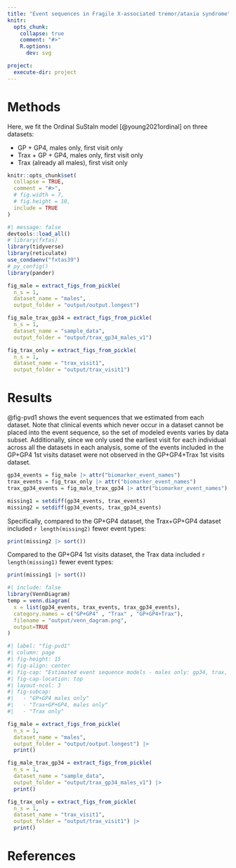 ```yaml
---
title: "Event sequences in Fragile X-associated tremor/ataxia syndrome"
knitr:
  opts_chunk: 
    collapse: true
    comment: "#>" 
    R.options:  
      dev: svg

project:
  execute-dir: project
---
```


```{=html}
<style>
.quarto-figure-center > figure {
text-align: center;
}
</style>
```

# Methods

Here, we fit the Ordinal SuStaIn model [@young2021ordinal] on three datasets:

- GP + GP4, males only, first visit only
- Trax + GP + GP4, males only, first visit only
- Trax (already all males), first visit only

```r
knitr::opts_chunk$set(
  collapse = TRUE,
  comment = "#>",
  # fig.width = 7, 
  # fig.height = 10,
  include = TRUE
)
```

```r
#| message: false
devtools::load_all()
# library(fxtas)
library(tidyverse)
library(reticulate)
use_condaenv("fxtas39")
# py_config()
library(pander)
```

```r
fig_male = extract_figs_from_pickle(
  n_s = 1,
  dataset_name = "males",
  output_folder = "output/output.longest")
```

```r
fig_male_trax_gp34 = extract_figs_from_pickle(
  n_s = 1,
  dataset_name = "sample_data",
  output_folder = "output/trax_gp34_males_v1")

fig_trax_only = extract_figs_from_pickle(
  n_s = 1,
  dataset_name = "trax_visit1",
  output_folder = "output/trax_visit1")
```

# Results

@fig-pvd1 shows the event sequences that we estimated from each dataset. Note that clinical events which never occur in a dataset cannot be placed into the event sequence, so the set of modeled events varies by data subset. Additionally, since we only used the earliest visit for each individual across all the datasets in each analysis, some of the events included in the GP+GP4 1st visits dataset were not observed in the GP+GP4+Trax 1st visits dataset.

```r
gp34_events = fig_male |> attr("biomarker_event_names")
trax_events = fig_trax_only |> attr("biomarker_event_names")
trax_gp34_events = fig_male_trax_gp34 |> attr("biomarker_event_names")
```

```r
missing1 = setdiff(gp34_events, trax_events)
missing2 = setdiff(gp34_events, trax_gp34_events)
```

Specifically,  compared to the GP+GP4 dataset, the Trax+GP+GP4 dataset included `r length(missing2)` fewer event types:

```r
print(missing2 |> sort())
```

Compared to the GP+GP4 1st visits dataset, the Trax data included `r length(missing1)` fewer event types:

```r
print(missing1 |> sort())
```



```r
#| include: false
library(VennDiagram)
temp = venn.diagram(
  x = list(gp34_events, trax_events, trax_gp34_events),
  category.names = c("GP+GP4" , "Trax" , "GP+GP4+Trax"),
  filename = "output/venn_dagram.png",
  output=TRUE
)
```

```r
#| label: "fig-pvd1"
#| column: page
#| fig-height: 15
#| fig-align: center
#| fig-cap: "Estimated event sequence models - males only: gp34, trax, and gp34+trax"
#| fig-cap-location: top
#| layout-ncol: 3
#| fig-subcap:
#|   - "GP+GP4 males only"
#|   - "Trax+GP+GP4, males only" 
#|   - "Trax only"

fig_male = extract_figs_from_pickle(
  n_s = 1,
  dataset_name = "males",
  output_folder = "output/output.longest") |> 
  print()

fig_male_trax_gp34 = extract_figs_from_pickle(
  n_s = 1,
  dataset_name = "sample_data",
  output_folder = "output/trax_gp34_males_v1") |> 
  print()

fig_trax_only = extract_figs_from_pickle(
  n_s = 1,
  dataset_name = "trax_visit1",
  output_folder = "output/trax_visit1") |> 
  print()

```

# References {.unnumbered}

::: {#refs}
:::
